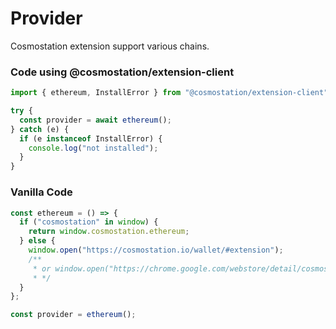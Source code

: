 # Provider

Cosmostation extension support various chains.

### Code using @cosmostation/extension-client

```typescript
import { ethereum, InstallError } from "@cosmostation/extension-client";

try {
  const provider = await ethereum();
} catch (e) {
  if (e instanceof InstallError) {
    console.log("not installed");
  }
}
```

### Vanilla Code

```javascript
const ethereum = () => {
  if ("cosmostation" in window) {
    return window.cosmostation.ethereum;
  } else {
    window.open("https://cosmostation.io/wallet/#extension");
    /**
     * or window.open("https://chrome.google.com/webstore/detail/cosmostation/fpkhgmpbidmiogeglndfbkegfdlnajnf");
     * */
  }
};

const provider = ethereum();
```
